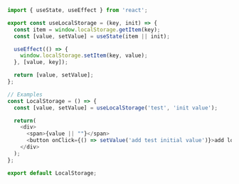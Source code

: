 ~~~js
import { useState, useEffect } from 'react';

export const useLocalStorage = (key, init) => {
  const item = window.localStorage.getItem(key);
  const [value, setValue] = useState(item || init);

  useEffect(() => {
    window.localStorage.setItem(key, value);
  }, [value, key]);

  return [value, setValue];
};

// Examples
const LocalStorage = () => {
  const [value, setValue] = useLocalStorage('test', 'init value');

  return(
    <div>
      <span>{value || ""}</span>
      <button onClick={() => setValue('add test initial value')}>add local storage</button>
    </div>
  );
};

export default LocalStorage;
~~~
